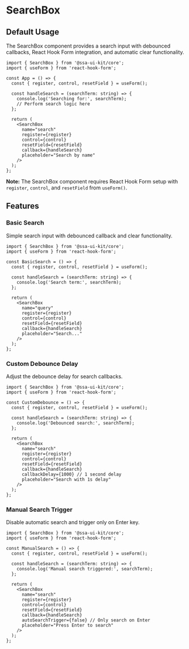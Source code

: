 
<Meta of={SearchBoxStories} />

# SearchBox

## Default Usage

The SearchBox component provides a search input with debounced callbacks, React Hook Form integration, and automatic clear functionality.

```tsx
import { SearchBox } from '@ssa-ui-kit/core';
import { useForm } from 'react-hook-form';

const App = () => {
  const { register, control, resetField } = useForm();

  const handleSearch = (searchTerm: string) => {
    console.log('Searching for:', searchTerm);
    // Perform search logic here
  };

  return (
    <SearchBox
      name="search"
      register={register}
      control={control}
      resetField={resetField}
      callback={handleSearch}
      placeholder="Search by name"
    />
  );
};
```

**Note:** The SearchBox component requires React Hook Form setup with `register`, `control`, and `resetField` from `useForm()`.

## Features

### Basic Search

Simple search input with debounced callback and clear functionality.

```tsx
import { SearchBox } from '@ssa-ui-kit/core';
import { useForm } from 'react-hook-form';

const BasicSearch = () => {
  const { register, control, resetField } = useForm();

  const handleSearch = (searchTerm: string) => {
    console.log('Search term:', searchTerm);
  };

  return (
    <SearchBox
      name="query"
      register={register}
      control={control}
      resetField={resetField}
      callback={handleSearch}
      placeholder="Search..."
    />
  );
};
```

### Custom Debounce Delay

Adjust the debounce delay for search callbacks.

```tsx
import { SearchBox } from '@ssa-ui-kit/core';
import { useForm } from 'react-hook-form';

const CustomDebounce = () => {
  const { register, control, resetField } = useForm();

  const handleSearch = (searchTerm: string) => {
    console.log('Debounced search:', searchTerm);
  };

  return (
    <SearchBox
      name="search"
      register={register}
      control={control}
      resetField={resetField}
      callback={handleSearch}
      callbackDelay={1000} // 1 second delay
      placeholder="Search with 1s delay"
    />
  );
};
```

### Manual Search Trigger

Disable automatic search and trigger only on Enter key.

```tsx
import { SearchBox } from '@ssa-ui-kit/core';
import { useForm } from 'react-hook-form';

const ManualSearch = () => {
  const { register, control, resetField } = useForm();

  const handleSearch = (searchTerm: string) => {
    console.log('Manual search triggered:', searchTerm);
  };

  return (
    <SearchBox
      name="search"
      register={register}
      control={control}
      resetField={resetField}
      callback={handleSearch}
      autoSearchTrigger={false} // Only search on Enter
      placeholder="Press Enter to search"
    />
  );
};
```

<Canvas />
<Controls />

<Stories includePrimary={false} />
